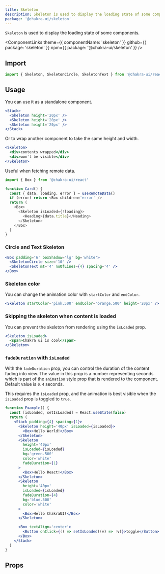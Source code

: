 ```yaml
---
title: Skeleton
description: Skeleton is used to display the loading state of some component.
package: '@chakra-ui/skeleton'
---
```


`Skeleton` is used to display the loading state of some components.

<ComponentLinks
  theme={{ componentName: 'skeleton' }}
  github={{ package: 'skeleton' }}
  npm={{ package: '@chakra-ui/skeleton' }}
/>

<carbon-ad></carbon-ad>

## Import

```js
import { Skeleton, SkeletonCircle, SkeletonText } from '@chakra-ui/react'
```

## Usage

You can use it as a standalone component.

```jsx
<Stack>
  <Skeleton height='20px' />
  <Skeleton height='20px' />
  <Skeleton height='20px' />
</Stack>
```

Or to wrap another component to take the same height and width.

```jsx
<Skeleton>
  <div>contents wrapped</div>
  <div>won't be visible</div>
</Skeleton>
```

Useful when fetching remote data.

```js live=false
import { Box } from '@chakra-ui/react'

function Card() {
  const { data, loading, error } = useRemoteData()
  if (error) return <Box children='error' />
  return (
    <Box>
      <Skeleton isLoaded={!loading}>
        <Heading>{data.title}</Heading>
      </Skeleton>
    </Box>
  )
}
```

### Circle and Text Skeleton

```jsx
<Box padding='6' boxShadow='lg' bg='white'>
  <SkeletonCircle size='10' />
  <SkeletonText mt='4' noOfLines={4} spacing='4' />
</Box>
```

### Skeleton color

You can change the animation color with `startColor` and `endColor`.

```jsx
<Skeleton startColor='pink.500' endColor='orange.500' height='20px' />
```

### Skipping the skeleton when content is loaded

You can prevent the skeleton from rendering using the `isLoaded` prop.

```jsx
<Skeleton isLoaded>
  <span>Chakra ui is cool</span>
</Skeleton>
```

### `fadeDuration` with `isLoaded`

With the `fadeDuration` prop, you can control the duration of the content fading
into view. The value in this prop is a number representing seconds which is part
of the `animation` style prop that is rendered to the component. Default value
is `0.4` seconds.

This requires the `isLoaded` prop, and the animation is best visible when the
`isLoaded` prop is toggled to `true`.

```jsx
function Example() {
  const [isLoaded, setIsLoaded] = React.useState(false)
  return (
    <Stack padding={4} spacing={1}>
      <Skeleton height='40px' isLoaded={isLoaded}>
        <Box>Hello World!</Box>
      </Skeleton>
      <Skeleton
        height='40px'
        isLoaded={isLoaded}
        bg='green.500'
        color='white'
        fadeDuration={1}
      >
        <Box>Hello React!</Box>
      </Skeleton>
      <Skeleton
        height='40px'
        isLoaded={isLoaded}
        fadeDuration={4}
        bg='blue.500'
        color='white'
      >
        <Box>Hello ChakraUI!</Box>
      </Skeleton>

      <Box textAlign='center'>
        <Button onClick={() => setIsLoaded((v) => !v)}>toggle</Button>
      </Box>
    </Stack>
  )
}
```

## Props

<PropsTable of='Skeleton' />
